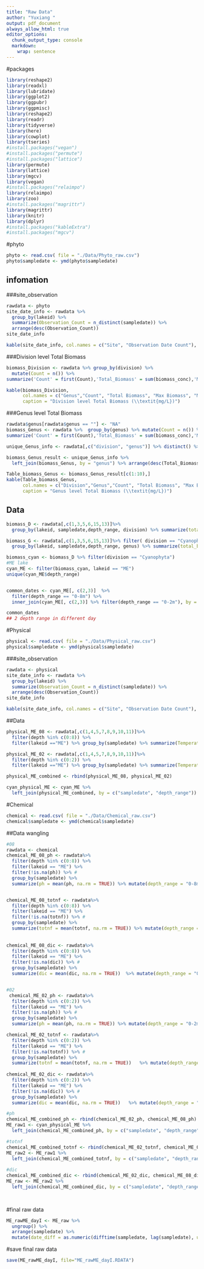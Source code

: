 ```yaml
---
title: "Raw Data"
author: "Yuxiang "
output: pdf_document
always_allow_html: true
editor_options: 
  chunk_output_type: console
  markdown: 
    wrap: sentence
---
```

#packages
```r
library(reshape2)
library(readxl)
library(lubridate)
library(ggplot2)
library(ggpubr)
library(ggpmisc)
library(reshape2)
library(readr)
library(tidyverse)
library(here)
library(cowplot)
library(tseries)
#install.packages("vegan")
#install.packages("permute")
#install.packages("lattice")
library(permute)
library(lattice)
library(mgcv)
library(vegan)
#install.packages("relaimpo")
library(relaimpo)
library(zoo)
#install.packages("magrittr")
library(magrittr)
library(knitr)
library(dplyr)
#install.packages("kableExtra")
#install.packages("mgcv")
```

#phyto
```r
phyto <- read.csv( file = "./Data/Phyto_raw.csv")
phyto$sampledate <- ymd(phyto$sampledate)
```

## infomation
###site_observation
```r
rawdata <- phyto
site_date_info <- rawdata %>%
  group_by(lakeid) %>%
  summarize(Observation_Count = n_distinct(sampledate)) %>%
  arrange(desc(Observation_Count))
site_date_info

kable(site_date_info, col.names = c("Site", "Observation Date Count"), caption = "Site Information")

```

###Division level Total Biomass
```r
biomass_Division <- rawdata %>% group_by(division) %>% 
  mutate(Count = n()) %>% 
summarize('Count' = first(Count),'Total_Biomass' = sum(biomass_conc),'Max_Biomass' = max(biomass_conc, na.rm = TRUE),'Min_Biomass' = min(biomass_conc, na.rm = TRUE),'Mean_Biomass' = mean(biomass_conc, na.rm = TRUE))  %>% arrange(desc(Total_Biomass))

kable(biomass_Division, 
      col.names = c("Genus","Count", "Total Biomass", "Max Biomass", "Min Biomass", "Mean Biomass"),
      caption = "Division level Total Biomass (\\textit{mg/L})")
```

###Genus level Total Biomass
```r
rawdata$genus[rawdata$genus == ""] <- "NA"
biomass_Genus <- rawdata %>%  group_by(genus) %>% mutate(Count = n()) %>% 
summarize('Count' = first(Count),'Total_Biomass' = sum(biomass_conc),'Max_Biomass' = max(biomass_conc, na.rm = TRUE),'Min_Biomass' = min(biomass_conc, na.rm = TRUE),'Mean_Biomass' = mean(biomass_conc, na.rm = TRUE))  %>% arrange(desc(Total_Biomass))

unique_Genus_info <- rawdata[,c("division", "genus")] %>% distinct() %>% filter(!is.na(genus)) %>% add_row(division = "ALL", genus = NA)

biomass_Genus_result <- unique_Genus_info %>% 
  left_join(biomass_Genus, by = "genus") %>% arrange(desc(Total_Biomass))

Table_biomass_Genus <- biomass_Genus_result[c(1:10),]
kable(Table_biomass_Genus, 
      col.names = c("Division","Genus","Count", "Total Biomass", "Max Biomass", "Min Biomass", "Mean Biomass"),
      caption = "Genus level Total Biomass (\\textit{mg/L})")
```

## Data
```r
biomass_D <- rawdata[,c(1,3,5,6,15,13)]%>% 
  group_by(lakeid, sampledate,depth_range, division) %>% summarize(total_biomass = sum(biomass_conc))

biomass_G <- rawdata[,c(1,3,5,6,15,13)]%>% filter( division == "Cyanophyta") %>% 
  group_by(lakeid, sampledate,depth_range, genus) %>% summarize(total_biomass = sum(biomass_conc))

biomass_cyan <- biomass_D %>% filter(division == "Cyanophyta")
#ME lake
cyan_ME <- filter(biomass_cyan, lakeid == "ME")
unique(cyan_ME$depth_range)


common_dates <- cyan_ME[, c(2,3)]  %>% 
  filter(depth_range == "0-8m") %>% 
  inner_join(cyan_ME[, c(2,3)] %>% filter(depth_range == "0-2m"), by = "sampledate")

common_dates
## 2 depth range in different day
```

#Physical
```r
physical <- read.csv( file = "./Data/Physical_raw.csv")
physical$sampledate <- ymd(physical$sampledate)

```
###site_observation
```r
rawdata <- physical
site_date_info <- rawdata %>%
  group_by(lakeid) %>%
  summarize(Observation_Count = n_distinct(sampledate)) %>%
  arrange(desc(Observation_Count))
site_date_info

kable(site_date_info, col.names = c("Site", "Observation Date Count"), caption = "Site Information")
```
##Data
```r
physical_ME_08 <- rawdata[,c(1,4,5,7,8,9,10,11)]%>% 
  filter(depth %in% c(0:8)) %>% 
  filter(lakeid =="ME") %>% group_by(sampledate) %>% summarize(Temperature = mean(wtemp), o2 = mean(o2), o2sat = mean(o2sat)) %>% mutate(depth_range = "0-8m")

physical_ME_02 <- rawdata[,c(1,4,5,7,8,9,10,11)]%>% 
  filter(depth %in% c(0:2)) %>% 
  filter(lakeid =="ME") %>% group_by(sampledate) %>% summarize(Temperature = mean(wtemp), o2 = mean(o2), o2sat = mean(o2sat)) %>% mutate(depth_range = "0-2m")

physical_ME_combined <- rbind(physical_ME_08, physical_ME_02)

cyan_physical_ME <- cyan_ME %>%
  left_join(physical_ME_combined, by = c("sampledate", "depth_range"))


```

#Chemical
```r
chemical <- read.csv( file = "./Data/Chemical_raw.csv")
chemical$sampledate <- ymd(chemical$sampledate)
```

##Data wangling
```r
#08
rawdata <- chemical
chemical_ME_08_ph <- rawdata%>% 
  filter(depth %in% c(0:8)) %>%
  filter(lakeid == "ME") %>%
  filter(!is.na(ph)) %>% # 
  group_by(sampledate) %>%
  summarize(ph = mean(ph, na.rm = TRUE)) %>% mutate(depth_range = "0-8m")


chemical_ME_08_totnf <- rawdata%>% 
  filter(depth %in% c(0:8)) %>%
  filter(lakeid == "ME") %>%
  filter(!is.na(totnf)) %>% # 
  group_by(sampledate) %>%
  summarize(totnf = mean(totnf, na.rm = TRUE)) %>% mutate(depth_range = "0-8m")
 
  
chemical_ME_08_dic <- rawdata%>% 
  filter(depth %in% c(0:8)) %>%
  filter(lakeid == "ME") %>%
  filter(!is.na(dic)) %>% # 
  group_by(sampledate) %>%
  summarize(dic = mean(dic, na.rm = TRUE))  %>% mutate(depth_range = "0-8m")


#02  
 chemical_ME_02_ph <- rawdata%>% 
  filter(depth %in% c(0:2)) %>%
  filter(lakeid == "ME") %>%
  filter(!is.na(ph)) %>% # 
  group_by(sampledate) %>%
  summarize(ph = mean(ph, na.rm = TRUE)) %>% mutate(depth_range = "0-2m")

chemical_ME_02_totnf <- rawdata%>% 
  filter(depth %in% c(0:2)) %>%
  filter(lakeid == "ME") %>%
  filter(!is.na(totnf)) %>% # 
  group_by(sampledate) %>%
  summarize(totnf = mean(totnf, na.rm = TRUE))   %>% mutate(depth_range = "0-2m")
  
chemical_ME_02_dic <- rawdata%>% 
  filter(depth %in% c(0:2)) %>%
  filter(lakeid == "ME") %>%
  filter(!is.na(dic)) %>% # 
  group_by(sampledate) %>%
  summarize(dic = mean(dic, na.rm = TRUE))   %>% mutate(depth_range = "0-2m")

#ph
chemical_ME_combined_ph <- rbind(chemical_ME_02_ph, chemical_ME_08_ph)
ME_raw1 <- cyan_physical_ME %>%
  left_join(chemical_ME_combined_ph, by = c("sampledate", "depth_range")) 

#totnf
chemical_ME_combined_totnf <- rbind(chemical_ME_02_totnf, chemical_ME_08_totnf)
ME_raw2 <- ME_raw1 %>%
  left_join(chemical_ME_combined_totnf, by = c("sampledate", "depth_range")) 
  
#dic
chemical_ME_combined_dic <- rbind(chemical_ME_02_dic, chemical_ME_08_dic)
ME_raw <- ME_raw2 %>%
  left_join(chemical_ME_combined_dic, by = c("sampledate", "depth_range")) 

                                                              
```

#final raw data

```r
ME_rawME_dayI <- ME_raw %>%
  ungroup() %>% 
  arrange(sampledate) %>% 
  mutate(date_diff = as.numeric(difftime(sampledate, lag(sampledate), units = "days")))

```

#save final raw data
```r
save(ME_rawME_dayI, file="ME_rawME_dayI.RDATA")
```

